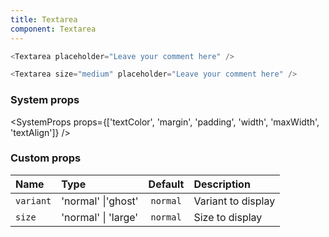 ```yaml
---
title: Textarea
component: Textarea
---
```


```js live=true
<Textarea placeholder="Leave your comment here" />
```

```js live=true
<Textarea size="medium" placeholder="Leave your comment here" />
```

### System props

<SystemProps props={['textColor', 'margin', 'padding', 'width', 'maxWidth', 'textAlign']} />

### Custom props

| Name      | Type                | Default  | Description        |
| :-------- | :------------------ | :------: | :----------------- |
| `variant` | 'normal' \|'ghost'  | `normal` | Variant to display |
| `size`    | 'normal' \| 'large' | `normal` | Size to display    |
